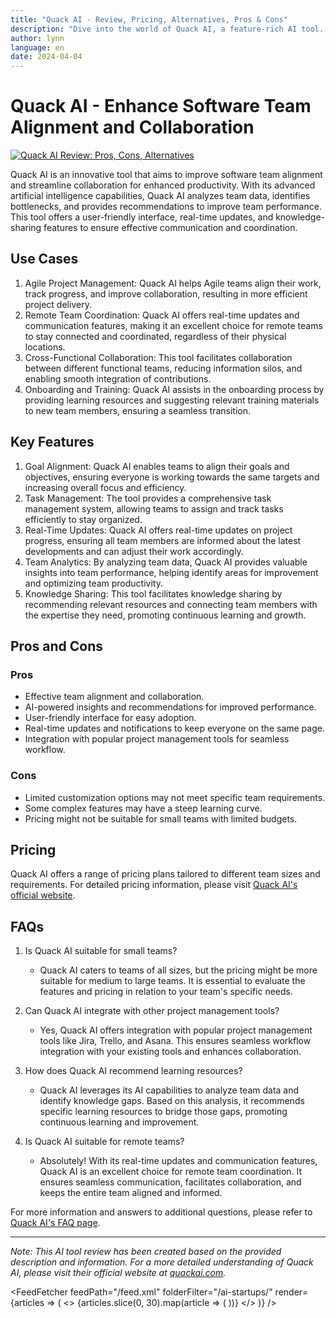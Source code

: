 ```yaml
---
title: "Quack AI - Review, Pricing, Alternatives, Pros & Cons"
description: "Dive into the world of Quack AI, a feature-rich AI tool. Learn about its features, pricing, and how it's making an impact. Don't miss out!"
author: lynn
language: en
date: 2024-04-04
---
```

        
# Quack AI - Enhance Software Team Alignment and Collaboration


<BlogHeader />


[![Quack AI Review: Pros, Cons, Alternatives](/ai-startups/quack-ai.png)](https://www.quackai.com/)



Quack AI is an innovative tool that aims to improve software team alignment and streamline collaboration for enhanced productivity. With its advanced artificial intelligence capabilities, Quack AI analyzes team data, identifies bottlenecks, and provides recommendations to improve team performance. This tool offers a user-friendly interface, real-time updates, and knowledge-sharing features to ensure effective communication and coordination. 

## Use Cases

1. Agile Project Management: Quack AI helps Agile teams align their work, track progress, and improve collaboration, resulting in more efficient project delivery.
2. Remote Team Coordination: Quack AI offers real-time updates and communication features, making it an excellent choice for remote teams to stay connected and coordinated, regardless of their physical locations.
3. Cross-Functional Collaboration: This tool facilitates collaboration between different functional teams, reducing information silos, and enabling smooth integration of contributions.
4. Onboarding and Training: Quack AI assists in the onboarding process by providing learning resources and suggesting relevant training materials to new team members, ensuring a seamless transition.

## Key Features

1. Goal Alignment: Quack AI enables teams to align their goals and objectives, ensuring everyone is working towards the same targets and increasing overall focus and efficiency.
2. Task Management: The tool provides a comprehensive task management system, allowing teams to assign and track tasks efficiently to stay organized.
3. Real-Time Updates: Quack AI offers real-time updates on project progress, ensuring all team members are informed about the latest developments and can adjust their work accordingly.
4. Team Analytics: By analyzing team data, Quack AI provides valuable insights into team performance, helping identify areas for improvement and optimizing team productivity.
5. Knowledge Sharing: This tool facilitates knowledge sharing by recommending relevant resources and connecting team members with the expertise they need, promoting continuous learning and growth.

## Pros and Cons

### Pros

- Effective team alignment and collaboration.
- AI-powered insights and recommendations for improved performance.
- User-friendly interface for easy adoption.
- Real-time updates and notifications to keep everyone on the same page.
- Integration with popular project management tools for seamless workflow.

### Cons

- Limited customization options may not meet specific team requirements.
- Some complex features may have a steep learning curve.
- Pricing might not be suitable for small teams with limited budgets.

## Pricing

Quack AI offers a range of pricing plans tailored to different team sizes and requirements. For detailed pricing information, please visit [Quack AI's official website](https://www.quackai.com/pricing).

## FAQs

1. Is Quack AI suitable for small teams?
   - Quack AI caters to teams of all sizes, but the pricing might be more suitable for medium to large teams. It is essential to evaluate the features and pricing in relation to your team's specific needs.

2. Can Quack AI integrate with other project management tools?
   - Yes, Quack AI offers integration with popular project management tools like Jira, Trello, and Asana. This ensures seamless workflow integration with your existing tools and enhances collaboration.

3. How does Quack AI recommend learning resources?
   - Quack AI leverages its AI capabilities to analyze team data and identify knowledge gaps. Based on this analysis, it recommends specific learning resources to bridge those gaps, promoting continuous learning and improvement.

4. Is Quack AI suitable for remote teams?
   - Absolutely! With its real-time updates and communication features, Quack AI is an excellent choice for remote team coordination. It ensures seamless communication, facilitates collaboration, and keeps the entire team aligned and informed.

For more information and answers to additional questions, please refer to [Quack AI's FAQ page](https://www.quackai.com/faq).

---

*Note: This AI tool review has been created based on the provided description and information. For a more detailed understanding of Quack AI, please visit their official website at [quackai.com](https://www.quackai.com/).*


<AdComponent />


<FeedFetcher feedPath="/feed.xml" folderFilter="/ai-startups/" render={articles => (
    <>
        <Cards>
            {articles.slice(0, 30).map(article => (
                <Card key={article.link} title={article.title} href={article.link} />
            ))}
        </Cards>
    </>
)} />


